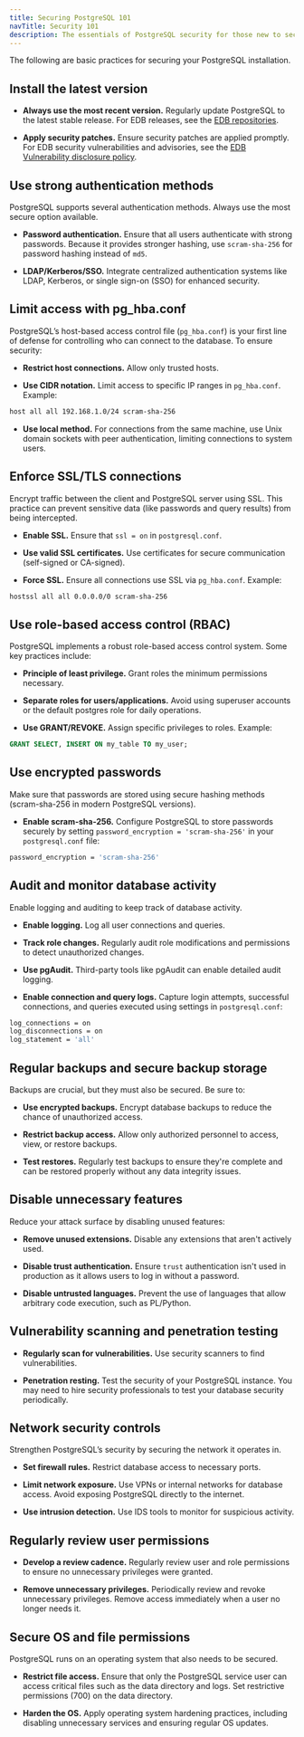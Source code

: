 ```yaml
---
title: Securing PostgreSQL 101
navTitle: Security 101
description: The essentials of PostgreSQL security for those new to securing their database.
---
```


The following are basic practices for securing your PostgreSQL installation.

## Install the latest version

- **Always use the most recent version.** Regularly update PostgreSQL to the latest stable release. For EDB releases, see the [EDB repositories](https://www.enterprisedb.com/repos-downloads).

- **Apply security patches.** Ensure security patches are applied promptly. For EDB security vulnerabilities and advisories, see the [EDB Vulnerability disclosure policy](https://www.enterprisedb.com/docs/security/vulnerability-disclosure-policy/).

## Use strong authentication methods

PostgreSQL supports several authentication methods. Always use the most secure option available.

- **Password authentication.** Ensure that all users authenticate with strong passwords. Because it provides stronger hashing, use `scram-sha-256` for password hashing instead of `md5`.

- **LDAP/Kerberos/SSO.** Integrate centralized authentication systems like LDAP, Kerberos, or single sign-on (SSO) for enhanced security.

## Limit access with pg_hba.conf

PostgreSQL’s host-based access control file (`pg_hba.conf`) is your first line of defense for controlling who can connect to the database. To ensure security:

- **Restrict host connections.** Allow only trusted hosts.

- **Use CIDR notation.** Limit access to specific IP ranges in `pg_hba.conf`. Example:

```bash
host all all 192.168.1.0/24 scram-sha-256
```
- **Use local method.**  For connections from the same machine, use Unix domain sockets with peer authentication, limiting connections to system users.

## Enforce SSL/TLS connections

Encrypt traffic between the client and PostgreSQL server using SSL. This practice can prevent sensitive data (like passwords and query results) from being intercepted.

- **Enable SSL.** Ensure that `ssl = on` in `postgresql.conf`.

- **Use valid SSL certificates.** Use certificates for secure communication (self-signed or CA-signed).

- **Force SSL.** Ensure all connections use SSL via `pg_hba.conf`. Example:

```bash
hostssl all all 0.0.0.0/0 scram-sha-256
```

## Use role-based access control (RBAC)

PostgreSQL implements a robust role-based access control system. Some key practices include:

- **Principle of least privilege.** Grant roles the minimum permissions necessary.

- **Separate roles for users/applications.** Avoid using superuser accounts or the default postgres role for daily operations.

- **Use GRANT/REVOKE.** Assign specific privileges to roles. Example:

```sql
GRANT SELECT, INSERT ON my_table TO my_user;
```

## Use encrypted passwords

Make sure that passwords are stored using secure hashing methods (scram-sha-256 in modern PostgreSQL versions).

- **Enable scram-sha-256.** Configure PostgreSQL to store passwords securely by setting `password_encryption = 'scram-sha-256'` in your `postgresql.conf` file:

```bash
password_encryption = 'scram-sha-256'
```

## Audit and monitor database activity

Enable logging and auditing to keep track of database activity.

- **Enable logging.** Log all user connections and queries.

- **Track role changes.** Regularly audit role modifications and permissions to detect unauthorized changes.

- **Use pgAudit.** Third-party tools like pgAudit can enable detailed audit logging.

- **Enable connection and query logs.** Capture login attempts, successful connections, and queries executed using settings in `postgresql.conf`:

```bash
log_connections = on
log_disconnections = on
log_statement = 'all'
```

## Regular backups and secure backup storage

Backups are crucial, but they must also be secured. Be sure to:

- **Use encrypted backups.** Encrypt database backups to reduce the chance of unauthorized access.

- **Restrict backup access.** Allow only authorized personnel to access, view, or restore backups.

- **Test restores.** Regularly test backups to ensure they're complete and can be restored properly without any data integrity issues.

## Disable unnecessary features

Reduce your attack surface by disabling unused features:

- **Remove unused extensions.** Disable any extensions that aren't actively used.

- **Disable trust authentication.** Ensure `trust` authentication isn't used in production as it allows users to log in without a password.

- **Disable untrusted languages.** Prevent the use of languages that allow arbitrary code execution, such as PL/Python.

## Vulnerability scanning and penetration testing

- **Regularly scan for vulnerabilities.** Use security scanners to find vulnerabilities.

- **Penetration resting.** Test the security of your PostgreSQL instance. You may need to hire security professionals to test your database security periodically.

## Network security controls

Strengthen PostgreSQL’s security by securing the network it operates in.

- **Set firewall rules.** Restrict database access to necessary ports.

- **Limit network exposure.** Use VPNs or internal networks for database access. Avoid exposing PostgreSQL directly to the internet.

- **Use intrusion detection.** Use IDS tools to monitor for suspicious activity.

## Regularly review user permissions

- **Develop a review cadence.** Regularly review user and role permissions to ensure no unnecessary privileges were granted. 

- **Remove unnecessary privileges.** Periodically review and revoke unnecessary privileges. Remove access immediately when a user no longer needs it.

## Secure OS and file permissions

PostgreSQL runs on an operating system that also needs to be secured.

- **Restrict file access.** Ensure that only the PostgreSQL service user can access critical files such as the data directory and logs. Set restrictive permissions (700) on the data directory.

- **Harden the OS.** Apply operating system hardening practices, including disabling unnecessary services and ensuring regular OS updates.

